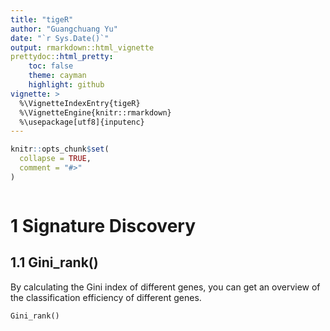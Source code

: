 ---
title: "tigeR"
author: "Guangchuang Yu"
date: "`r Sys.Date()`"
output: rmarkdown::html_vignette
prettydoc::html_pretty:
    toc: false
    theme: cayman
    highlight: github
vignette: >
  %\VignetteIndexEntry{tigeR}
  %\VignetteEngine{knitr::rmarkdown}
  %\usepackage[utf8]{inputenc}
---

```{r, include = FALSE}
knitr::opts_chunk$set(
  collapse = TRUE,
  comment = "#>"
)
```

```{r setup}
```
# 1 Signature Discovery
## 1.1 Gini_rank()
By calculating the Gini index of different genes, you can get an overview of the classification efficiency of different genes.
```
Gini_rank()
```
